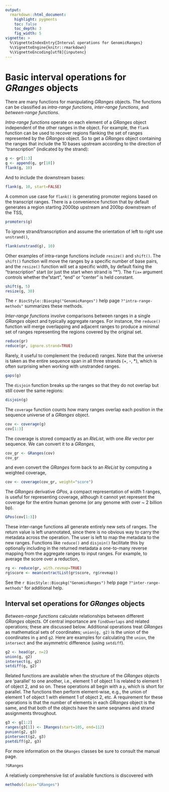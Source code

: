 ```yaml
---
output:
  rmarkdown::html_document:
    highlight: pygments
    toc: false
    toc_depth: 3
    fig_width: 5
vignette: >
  %\VignetteIndexEntry{Interval operations for GenomicRanges}
  %\VignetteEngine{knitr::rmarkdown}
  %\VignetteEncoding[utf8]{inputenc}  
---
```


# Basic interval operations for *GRanges* objects

There are many functions for manipulating *GRanges* objects. The
functions can be classified as *intra-range functions*, *inter-range
functions*, and *between-range functions*.

*Intra-range functions* operate on each element of a
*GRanges* object independent of the other ranges in the
object. For example, the `flank` function can be used to recover
regions flanking the set of ranges represented by the *GRanges*
object. So to get a *GRanges* object containing the ranges that
include the 10 bases upstream according to the direction of
"transcription" (indicated by the strand):
 
 ```r
g <- gr[1:3]
g <- append(g, gr[10])
flank(g, 10)
```

And to include the downstream bases:
 
```r
flank(g, 10, start=FALSE)
```

A common use case for `flank()` is generating promoter regions based
on the transcript ranges. There is a convenience function that by
default generates a region starting 2000bp upstream and 200bp
downstream of the TSS,

```r
promoters(g)
```

To ignore strand/transcription and assume the orientation of left to
right use `unstrand()`,
```r
flank(unstrand(g), 10)
```

Other examples of intra-range functions include `resize()` and
`shift()`. The `shift()` function will move the ranges by a specific number
of base pairs, and the `resize()` function will set a specific width, by
default fixing the "transcription" start (or just the start when
strand is "*"). The `fix=` argument controls whether the "start",
"end" or "center" is held constant.
 
```r
shift(g, 5)
resize(g, 30)
```
 
The `r BiocStyle::Biocpkg("GenomicRanges")` help page `?"intra-range-methods"`
summarizes these methods.

*Inter-range functions* involve comparisons between ranges in a single
*GRanges* object and typically aggregate ranges. For instance, the
`reduce()` function will merge overlapping and adjacent ranges to
produce a minimal set of ranges representing the regions covered by
the original set.
 
```r
reduce(gr)
reduce(gr, ignore.strand=TRUE)
```
 
Rarely, it useful to complement the (reduced) ranges. Note that the
universe is taken as the entire sequence span in all three strands (+,
-, *), which is often surprising when working with unstranded ranges.
```r
gaps(g)
```
 
The `disjoin` function breaks up the ranges so that they do not
overlap but still cover the same regions:
 
```r
disjoin(g)
```
 
The `coverage` function counts how many ranges overlap each position
in the sequence universe of a *GRanges* object.
 
```r
cov <- coverage(g)
cov[1:3]
```
The coverage is stored compactly as an *RleList*, with one *Rle*
vector per sequence. We can convert it to a *GRanges*,
```r
cov_gr <- GRanges(cov)
cov_gr
```
and even convert the *GRanges* form back to an *RleList* by computing
a weighted coverage,
```r
cov <- coverage(cov_gr, weight="score")
```

The *GRanges* derivative *GPos*, a compact representation of width 1
ranges, is useful for representing coverage, although it cannot yet
represent the coverage for the entire human genome (or any genome with
over ~ 2 billion bp).
```r
GPos(cov[1:3])
```

These inter-range functions all generate entirely new sets of
ranges. The return value is left unannotated, since there is no
obvious way to carry the metadata across the operation. The user is
left to map the metadata to the new ranges. Functions like `reduce()`
and `disjoin()` facilitate this by optionally including in the
returned metadata a one-to-many reverse mapping from the aggregate
ranges to input ranges. For example, to average the score over a
reduction,
```r
rg <- reduce(gr, with.revmap=TRUE)
rg$score <- mean(extractList(gr$score, rg$revmap))
```

See the `r BiocStyle::Biocpkg("GenomicRanges")` help page
`?"inter-range-methods"` for additional help.

## Interval set operations for *GRanges* objects

*Between-range functions* calculate relationships between different
*GRanges* objects. Of central importance are
`findOverlaps` and related operations; these are discussed
below.  Additional operations treat *GRanges* as mathematical
sets of coordinates; `union(g, g2)` is the union of the
coordinates in `g` and `g2`. Here are examples for
calculating the `union`, the `intersect` and the
asymmetric difference (using `setdiff`).
 
```r
g2 <- head(gr, n=2)
union(g, g2)
intersect(g, g2)
setdiff(g, g2)
```

Related functions are available when the structure of the
*GRanges* objects are 'parallel' to one another, i.e., element
1 of object 1 is related to element 1 of object 2, and so on. These
operations all begin with a `p`, which is short for
parallel. The functions then perform element-wise, e.g., the union of
element 1 of object 1 with element 1 of object 2, etc. A requirement
for these operations is that the number of elements in each
*GRanges* object is the same, and that both of the objects have
the same seqnames and strand assignments throughout.
 
```r
g3 <- g[1:2]
ranges(g3[1]) <- IRanges(start=105, end=112)
punion(g2, g3)
pintersect(g2, g3)
psetdiff(g2, g3)
```

For more information on the `GRanges` classes be sure to consult
the manual page.
 
```r
?GRanges
```
 
A relatively comprehensive list of available functions is discovered
with
 
```r
methods(class="GRanges")
``` 
